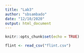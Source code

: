 ```yaml
---
title: "Lab3"
author: "sbsambado"
date: "12/10/2020"
output: html_document
---
```


```r
knitr::opts_chunk$set(echo = TRUE)

flint <- read_csv("flint.csv")
```
